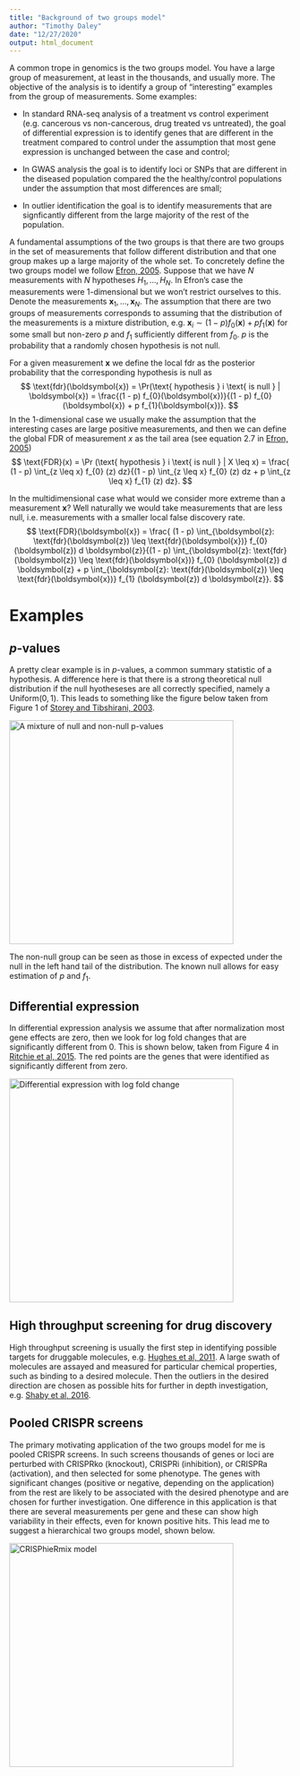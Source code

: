 ```yaml
---
title: "Background of two groups model"
author: "Timothy Daley"
date: "12/27/2020"
output: html_document
---
```


A common trope in genomics is the two groups model.  You have a large group of measurement, at least in the thousands, and usually more.  The objective of the analysis is to identify a group of "interesting" examples from the group of measurements.  Some examples:

- In standard RNA-seq analysis of a treatment vs control experiment (e.g. cancerous vs non-cancerous, drug treated vs untreated), the goal of differential expression is to identify genes that are different in the treatment compared to control under the assumption that most gene expression is unchanged between the case and control;

- In GWAS analysis the goal is to identify loci or SNPs that are different in the diseased population compared the the healthy/control populations under the assumption that most differences are small;

- In outlier identification the goal is to identify measurements that are signficantly different from the large majority of the rest of the population.

A fundamental assumptions of the two groups is that there are two groups in the set of measurements that follow different distribution and that one group makes up a large majority of the whole set.  To concretely define the two groups model we follow [Efron, 2005](https://pdfs.semanticscholar.org/93dd/1ad905da7b09568aaf7d04c3d325772d42fc.pdf).  Suppose that we have $N$ measurements with $N$ hypotheses $H_{1}, \ldots, H_{N}$.  In Efron's case the measurements were 1-dimensional but we won't restrict ourselves to this.  Denote the measurements $\boldsymbol{x}_{1}, \ldots, \boldsymbol{x}_{N}$.  The assumption that there are two groups of measurements corresponds to assuming that the distribution of the measurements is a mixture distribution, e.g. $\boldsymbol{x}_{i} \sim (1 - p) f_{0}( \boldsymbol{x}) + p f_{1}(\boldsymbol{x})$ for some small but non-zero $p$ and $f_{1}$ sufficiently different from $f_{0}$.  $p$ is the probability that a randomly chosen hypothesis is not null.  

For a given measurement $\boldsymbol{x}$ we define the local fdr as the posterior probability that the corresponding hypothesis is null as 
$$
\text{fdr}(\boldsymbol{x}) = \Pr(\text{ hypothesis } i \text{ is null } | \boldsymbol{x}) = \frac{(1 - p) f_{0}(\boldsymbol{x})}{(1 - p) f_{0}(\boldsymbol{x}) + p f_{1}(\boldsymbol{x})}.
$$
In the 1-dimensional case we usually make the assumption that the interesting cases are large positive measurements, and then we can define the global FDR of measurement $x$ as the tail area (see equation 2.7 in [Efron, 2005](https://pdfs.semanticscholar.org/93dd/1ad905da7b09568aaf7d04c3d325772d42fc.pdf))
$$
\text{FDR}(x) = \Pr (\text{ hypothesis } i \text{ is null } | X \leq x) = \frac{ (1 - p) \int_{z \leq x} f_{0} (z) dz}{(1 - p) \int_{z \leq x} f_{0} (z) dz + p \int_{z \leq x} f_{1} (z) dz}.
$$

In the multidimensional case what would we consider more extreme than a measurement $\boldsymbol{x}$?  Well naturally we would take measurements that are less null, i.e. measurements with a smaller local false discovery rate.  
$$
\text{FDR}(\boldsymbol{x}) = \frac{ (1 - p) \int_{\boldsymbol{z}: \text{fdr}(\boldsymbol{z}) \leq \text{fdr}(\boldsymbol{x})} f_{0} (\boldsymbol{z}) d \boldsymbol{z}}{(1 - p) \int_{\boldsymbol{z}: \text{fdr}(\boldsymbol{z}) \leq \text{fdr}(\boldsymbol{x})} f_{0} (\boldsymbol{z}) d \boldsymbol{z} + p \int_{\boldsymbol{z}: \text{fdr}(\boldsymbol{z}) \leq \text{fdr}(\boldsymbol{x})} f_{1} (\boldsymbol{z}) d \boldsymbol{z}}.
$$

# Examples

## $p$-values

A pretty clear example is in $p$-values, a common summary statistic of a hypothesis.  A difference here is that there is a strong theoretical null distribution if the null hyotheseses are all correctly specified, namely a $\text{Uniform}(0, 1)$.  This leads to something like the figure below taken from Figure 1 of [Storey and Tibshirani, 2003](https://www.pnas.org/content/100/16/9440.full?__hstc=31177824.2a1e835c34ab7bf88e972fdd7a7debc8.1442188800044.1442188800045.1442188800046.1&__hssc=31177824.1.1442188800047&__hsfp=1314462730).  

<img src="F1.large.jpg" alt="A mixture of null and non-null p-values" width="400"/>

The non-null group can be seen as those in excess of expected under the null in the left hand tail of the distribution.  The known null allows for easy estimation of $p$ and $f_{1}$.  

## Differential expression

In differential expression analysis we assume that after normalization most gene effects are zero, then we look for log fold changes that are significantly different from 0.  This is shown below, taken from Figure 4 in [Ritchie et al, 2015](https://academic.oup.com/nar/article/43/7/e47/2414268).  The red points are the genes that were identified as significantly different from zero.

<img src="differentialExpressionLogFoldChangeA.png" alt="Differential expression with log fold change" width="400"/>


## High throughput screening for drug discovery

High throughput screening is usually the first step in identifying possible targets for druggable molecules, e.g. [Hughes et al, 2011](https://www.ncbi.nlm.nih.gov/pmc/articles/PMC3058157/).   A large swath of molecules are assayed and measured for particular chemical properties, such as binding to a desired molecule.  Then the outliers in the desired direction are chosen as possible hits for further in depth investigation, e.g. [Shaby et al, 2016](https://www.ncbi.nlm.nih.gov/pmc/articles/PMC4965338/). 

## Pooled CRISPR screens

The primary motivating application of the two groups model for me is pooled CRISPR screens.  In such screens thousands of genes or loci are perturbed with CRISPRko (knockout), CRISPRi (inhibition), or CRISPRa (activation), and then selected for some phenotype.  The genes with significant changes (positive or negative, depending on the application) from the rest are likely to be associated with the desired phenotype and are chosen for further investigation.  One difference in this application is that there are several measurements per gene and these can show high variability in their effects, even for known positive hits.  This lead me to suggest a hierarchical two groups model, shown below.

<img src="CRISPhieRmixFig1.png" alt="CRISPhieRmix model" width="400"/>
